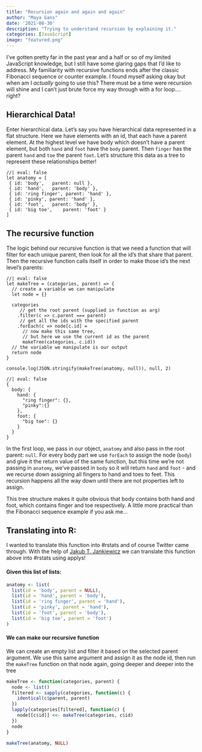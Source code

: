 ```yaml
---
title: "Recursion again and again and again"
author: "Maya Gans"
date: '2021-08-30'
description: "Trying to understand recursion by explaining it."
categories: [JavaScript]
image: "featured.png"
---
```


I've gotten pretty far in the past year and a half or so of my limited JavaScript knowledge, but I still have some glaring gaps that I'd like to address. My familiarity with recursive functions ends after the classic Fibonacci sequence or counter example. I found myself asking okay but when am I _actually_ going to use this? There must be a time were recursion will shine and I can't just brute force my way through with a for loop.... right? 

## Hierarchical Data!

Enter hierarchical data. Let's say you have hierarchical data represented in a flat structure. Here we have elements with an id, that each have a parent element. At the highest level we have body which doesn't have a parent element, but both `hand` and `foot` have the `body` parent. Then `finger` has the parent `hand` and `toe` the parent `foot`. Let's structure this data as a tree to represent these relationships better!

```ojs
//| eval: false
let anatomy = [
 { id: 'body',   parent: null },
 { id: 'hand',   parent: 'body' },
 { id: 'ring finger', parent: 'hand' },
 { id: 'pinky', parent: 'hand' },
 { id: 'foot',   parent: 'body' },
 { id: 'big toe',    parent: 'foot' }
]
```

## The recursive function

The logic behind our recursive function is that we need a function that will filter for each unique parent, then look for all the id's that share that parent. Then the recursive function calls itself in order to make those id's the next level's parents:

```ojs
//| eval: false
let makeTree = (categories, parent) => {
  // create a variable we can manipulate
  let node = {}
  
  categories
     // get the root parent (supplied in function as arg)
    .filter(c => c.parent === parent)
     // get all the ids with the specified parent
    .forEach(c => node[c.id] = 
      // now make this same tree, 
      // but here we use the current id as the parent
      makeTree(categories, c.id))
  // the variable we manipulate is our output
  return node
}

console.log(JSON.stringify(makeTree(anatomy, null)), null, 2)
```

```ojs
//| eval: false
{
  body: {
    hand: {
      "ring finger": {},
      "pinky":{}
    },
    foot: {
      "big toe": {}
    }
  }
}
```

In the first loop, we pass in our object, `anatomy` and also pass in the root parent: `null`. For every body part we use `forEach` to assign the node (`body`) and give it the return value of the same function, but this time we're not passing in `anatomy`, we've passed in `body` so it will return `hand` and `foot` - and we recurse down assigning all fingers to hand and toes to feet. This recursion happens all the way down until there are not properties left to assign.

This tree structure makes it quite obvious that body contains both hand and foot, which contains finger and toe respectively. A little more practical than the Fibonacci sequence example if you ask me... 

## Translating into R:

I wanted to translate this function into #rstats and of course Twitter came through. With the help of [Jakub T. Jankiewicz]([https://twitter.com/jcubic) we can translate this function above into #rstats using applys!


#### Given this list of lists:

```r
anatomy <- list(
  list(id = 'body', parent = NULL),
  list(id = 'hand', parent = 'body'),
  list(id = 'ring finger', parent = 'hand'),
  list(id = 'pinky', parent = 'hand'),
  list(id = 'foot', parent = 'body'),
  list(id = 'big toe', parent = 'foot')
)
```

#### We can make our recursive function

We can create an empty list and filter it based on the selected parent argument. We use this same argument and assign it as the node id, then run the `makeTree` function on that node again, going deeper and deeper into the tree

```r
makeTree <- function(categories, parent) {
  node <- list()
  filtered <- sapply(categories, function(c) {
    identical(c$parent, parent)
  })
  lapply(categories[filtered], function(c) {
    node[[c$id]] <<- makeTree(categories, c$id)
  })
  node
}

makeTree(anatomy, NULL)
```
